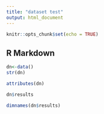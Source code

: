 ```yaml
---
title: "dataset test"
output: html_document
---
```


```r
knitr::opts_chunk$set(echo = TRUE)
```

## R Markdown

```r
dn<-data()
str(dn)
```
```r
attributes(dn)
```
```r
dn$results
```

```r
dimnames(dn$results)
```

